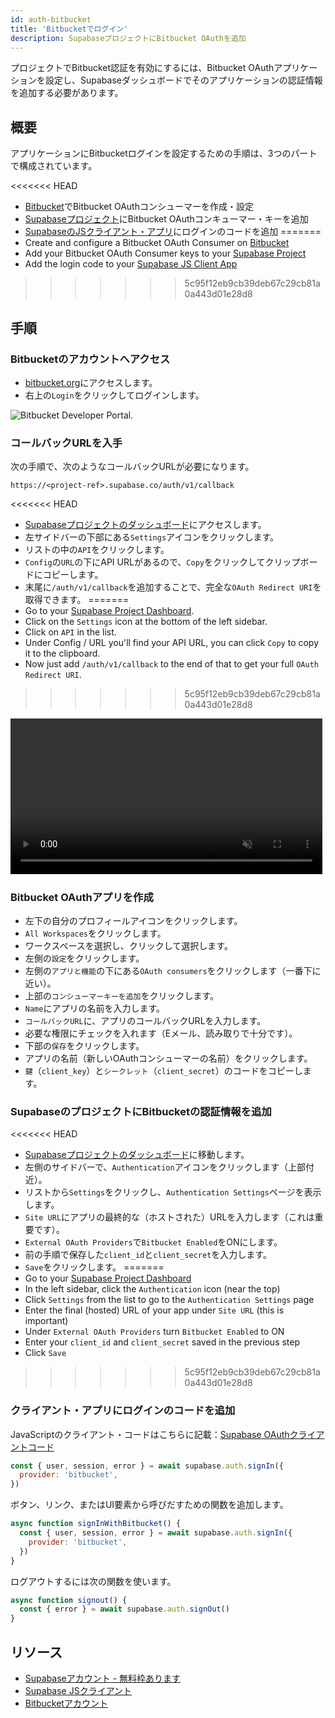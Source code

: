 ```yaml
---
id: auth-bitbucket
title: 'Bitbucketでログイン'
description: SupabaseプロジェクトにBitbucket OAuthを追加
---
```



プロジェクトでBitbucket認証を有効にするには、Bitbucket OAuthアプリケーションを設定し、Supabaseダッシュボードでそのアプリケーションの認証情報を追加する必要があります。

## 概要

アプリケーションにBitbucketログインを設定するための手順は、3つのパートで構成されています。

<<<<<<< HEAD
- [Bitbucket](https://bitbucket.org)でBitbucket OAuthコンシューマーを作成・設定
- [Supabaseプロジェクト](https://supabase.com)にBitbucket OAuthコンキューマー・キーを追加
- [SupabaseのJSクライアント・アプリ](https://github.com/supabase/supabase-js)にログインのコードを追加
=======
- Create and configure a Bitbucket OAuth Consumer on [Bitbucket](https://bitbucket.org)
- Add your Bitbucket OAuth Consumer keys to your [Supabase Project](https://app.supabase.io)
- Add the login code to your [Supabase JS Client App](https://github.com/supabase/supabase-js)
>>>>>>> 5c95f12eb9cb39deb67c29cb81a0a443d01e28d8

## 手順

### Bitbucketのアカウントへアクセス

- [bitbucket.org](https://bitbucket.org/)にアクセスします。
- 右上の`Login`をクリックしてログインします。

![Bitbucket Developer Portal.](/img/guides/bitbucket-portal.png)

### コールバックURLを入手

次の手順で、次のようなコールバックURLが必要になります。

`https://<project-ref>.supabase.co/auth/v1/callback`

<<<<<<< HEAD
- [Supabaseプロジェクトのダッシュボード](https://supabase.com)にアクセスします。
- 左サイドバーの下部にある`Settings`アイコンをクリックします。
- リストの中の`API`をクリックします。
- `Config`の`URL`の下にAPI URLがあるので、`Copy`をクリックしてクリップボードにコピーします。
- 末尾に`/auth/v1/callback`を追加することで、完全な`OAuth Redirect URI`を取得できます。
=======
- Go to your [Supabase Project Dashboard](https://app.supabase.io).
- Click on the `Settings` icon at the bottom of the left sidebar.
- Click on `API` in the list.
- Under Config / URL you'll find your API URL, you can click `Copy` to copy it to the clipboard.
- Now just add `/auth/v1/callback` to the end of that to get your full `OAuth Redirect URI`.
>>>>>>> 5c95f12eb9cb39deb67c29cb81a0a443d01e28d8

<video width="99%" muted playsInline controls="true">
  <source src="/docs/videos/api/api-url-and-key.mp4" type="video/mp4" muted playsInline />
</video>

### Bitbucket OAuthアプリを作成

- 左下の自分のプロフィールアイコンをクリックします。
- `All Workspaces`をクリックします。
- ワークスペースを選択し、クリックして選択します。
- 左側の`設定`をクリックします。
- 左側の`アプリと機能`の下にある`OAuth consumers`をクリックします（一番下に近い）。
- 上部の`コンシューマーキーを追加`をクリックします。
- `Name`にアプリの名前を入力します。
- `コールバックURL`に、アプリのコールバックURLを入力します。
- 必要な権限にチェックを入れます（Eメール、読み取りで十分です）。
- 下部の`保存`をクリックします。
- アプリの名前（新しいOAuthコンシューマーの名前）をクリックします。
- `鍵`（`client_key`）と`シークレット`（`client_secret`）のコードをコピーします。

### SupabaseのプロジェクトにBitbucketの認証情報を追加

<<<<<<< HEAD
- [Supabaseプロジェクトのダッシュボード](https://supabase.com)に移動します。
- 左側のサイドバーで、`Authentication`アイコンをクリックします（上部付近）。
- リストから`Settings`をクリックし、`Authentication Settings`ページを表示します。
- `Site URL`にアプリの最終的な（ホストされた）URLを入力します（これは重要です）。
- `External OAuth Providers`で`Bitbucket Enabled`をONにします。
- 前の手順で保存した`client_id`と`client_secret`を入力します。
- `Save`をクリックします。
=======
- Go to your [Supabase Project Dashboard](https://app.supabase.io)
- In the left sidebar, click the `Authentication` icon (near the top)
- Click `Settings` from the list to go to the `Authentication Settings` page
- Enter the final (hosted) URL of your app under `Site URL` (this is important)
- Under `External OAuth Providers` turn `Bitbucket Enabled` to ON
- Enter your `client_id` and `client_secret` saved in the previous step
- Click `Save`
>>>>>>> 5c95f12eb9cb39deb67c29cb81a0a443d01e28d8

### クライアント・アプリにログインのコードを追加

JavaScriptのクライアント・コードはこちらに記載：[Supabase OAuthクライアントコード](/docs/reference/javascript/auth-signin#sign-in-using-third-party-providers)

```js
const { user, session, error } = await supabase.auth.signIn({
  provider: 'bitbucket',
})
```

ボタン、リンク、またはUI要素から呼びだすための関数を追加します。

```js
async function signInWithBitbucket() {
  const { user, session, error } = await supabase.auth.signIn({
    provider: 'bitbucket',
  })
}
```

ログアウトするには次の関数を使います。

```js
async function signout() {
  const { error } = await supabase.auth.signOut()
}
```

## リソース

- [Supabaseアカウント - 無料枠あります](https://supabase.com)
- [Supabase JSクライアント](https://github.com/supabase/supabase-js)
- [Bitbucketアカウント](https://bitbucket.org)
